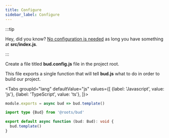 ```yaml
---
title: Configure
sidebar_label: Configure
---
```



:::tip

Hey, did you know? [No configuration is needed](/guides/config/zero-config) as long you have something at **src/index.js**.

:::

Create a file titled **bud.config.js** file in the project root.

This file exports a single function that will tell **bud.js** what to do in order to build our project.

<Tabs
  groupId="lang"
  defaultValue="js"
  values={[
    {label: 'Javascript', value: 'js'},
    {label: 'TypeScript', value: 'ts'},
  ]}>
  <TabItem value="js">

```js title='bud.config.js'
module.exports = async bud => bud.template()
```

  </TabItem>
  <TabItem value="ts">

```ts title='bud.config.ts'
import type {Bud} from '@roots/bud'

export default async function (bud: Bud): void {
  bud.template()
}
```

  </TabItem>
</Tabs>
